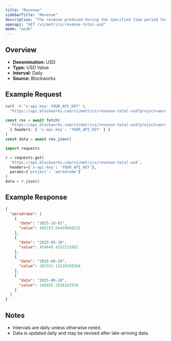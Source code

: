 ```yaml
---
title: "Revenue"
sidebarTitle: "Revenue"
description: "The revenue produced during the specified time period for given project."
openapi: "GET /v1/metrics/revenue-total-usd"
mode: "wide"
---
```


## Overview

- **Denomination:** USD
- **Type:** USD Value
- **Interval:** Daily
- **Source:** Blockworks

## Example Request

<CodeGroup>

```bash cURL
curl -H "x-api-key: YOUR_API_KEY" \
  "https://api.blockworks.com/v1/metrics/revenue-total-usd?project=aerodrome"
```

```typescript TypeScript
const res = await fetch(
  'https://api.blockworks.com/v1/metrics/revenue-total-usd?project=aerodrome',
  { headers: { 'x-api-key': 'YOUR_API_KEY' } }
)
const data = await res.json()
```

```python Python
import requests

r = requests.get(
  'https://api.blockworks.com/v1/metrics/revenue-total-usd',
  headers={'x-api-key': 'YOUR_API_KEY'},
  params={'project': 'aerodrome'}
)
data = r.json()
```

</CodeGroup>

## Example Response

```json
{
  "aerodrome": [
    {
      "date": "2025-10-01",
      "value": 496153.94459668215
    },
    {
      "date": "2025-09-30",
      "value": 454648.4332231682
    },
    {
      "date": "2025-09-29",
      "value": 382552.13320190384
    },
    {
      "date": "2025-09-28",
      "value": 346835.2930183526
    }
  ]
}
```

## Notes
- Intervals are daily unless otherwise noted.
- Data is updated daily and may be revised after late-arriving data.